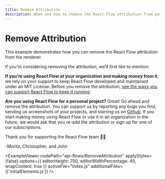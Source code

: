 ```yaml
---
title: Remove Attribution
description: When and how to remove the React Flow attribution from your flows.
---
```


# Remove Attribution

This example demonstrates how you can remove the React Flow attribution from the renderer.


<Callout type="info">
If you’re considering removing the attribution, we’d first like to mention:

**If you’re using React Flow at your organization and making money from it**, we rely on your support to keep React Flow developed and maintained under an MIT License. Before you remove the attribution, [see the ways you can support React Flow to keep it running](https://reactflow.dev/pro).

**Are you using React Flow for a personal project?** Great! Go ahead and remove the attribution. You can support us by reporting any bugs you find, sending us screenshots of your projects, and starring us on [Github](https://github.com/wbkd/react-flow). If you start making money using React Flow or use it in an organization in the future, we would ask that you re-add the attribution or sign up for one of our subscriptions.

Thank you for supporting the React Flow team ✌🏻

-Moritz, Christopher, and John

</Callout>


<ExampleViewer
  codePath="api-flows/RemoveAttribution"
  applyStyles={false}
  options={{ editorHeight: 700, editorWidthPercentage: 45, wrapContent: true }}
  activeFile="index.js"
  additionalFiles={['initialElements.js']}
/>
